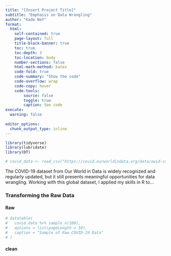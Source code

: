 ```yaml
---
title: "[Insert Project Title]"
subtitle: "Emphasis on Data Wrangling"
author: "Kade Nef"
format:
  html:
    self-contained: true
    page-layout: full
    title-block-banner: true
    toc: true
    toc-depth: 3
    toc-location: body
    number-sections: false
    html-math-method: katex
    code-fold: true
    code-summary: "Show the code"
    code-overflow: wrap
    code-copy: hover
    code-tools:
        source: false
        toggle: true
        caption: See code
execute: 
  warning: false
    
editor_options: 
  chunk_output_type: inline
---
```


```r
library(tidyverse)
library(lubridate)
library(DT)

# covid_data <- read_csv("https://covid.ourworldindata.org/data/owid-covid-data.csv")
```

The COVID-19 dataset from Our World in Data is widely recognized and regularly updated, but it still presents meaningful opportunities for data wrangling. Working with this global dataset, I applied my skills in R to...

### Transforming the Raw Data

#### Raw

```r
# datatable(
#   covid_data %>% sample_n(100),
#   options = list(pageLength = 10),
#   caption = "Sample of Raw COVID-19 Data"
# )
```

#### clean


